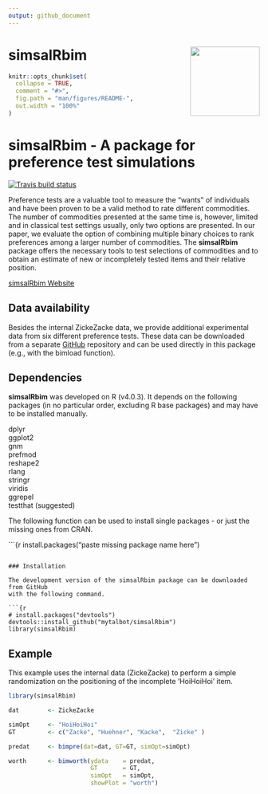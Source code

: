 ```yaml
---
output: github_document
---
```


<!-- README.md is generated from README.Rmd. Please edit that file -->

# simsalRbim <img src='man/figures/logo.png' align="right" height="139" />

```r
knitr::opts_chunk$set(
  collapse = TRUE,
  comment = "#>",
  fig.path = "man/figures/README-",
  out.width = "100%"
)
```

# simsalRbim - A package for preference test simulations

<!-- badges: start -->
[![Travis build status](https://travis-ci.org/mytalbot/simsalRbim.svg?branch=main)](https://travis-ci.org/r-lib/usethis)
<!-- badges: end -->

Preference tests are a valuable tool to measure the "wants" of individuals and 
have been proven to be a valid method to rate different commodities. The number
of commodities presented at the same time is, however, limited and in classical
test settings usually, only two options are presented. In our paper, we 
evaluate the option of combining multiple binary choices to rank preferences 
among a larger number of commodities. The **simsalRbim** package offers the 
necessary tools to test selections of commodities and to obtain an estimate of 
new or incompletely tested items and their relative position. 

[simsalRbim Website](https://talbotsr.com/simsalRbim/index.html)

## Data availability
Besides the internal ZickeZacke data, we provide additional experimental data
from six different preference tests. These data can be downloaded from a 
separate [GitHub](https://github.com/mytalbot/simsalRbim_data) repository and 
can be used directly in this package (e.g., with the bimload function).

## Dependencies

**simsalRbim** was developed on R (v4.0.3). It depends on the following
packages (in no particular order, excluding R base packages) and may have to 
be installed manually. 

dplyr  
ggplot2  
gnm  
prefmod  
reshape2  
rlang  
stringr  
viridis  
ggrepel  
testthat (suggested)

The following function can be used to install single packages - or just
the missing ones from CRAN.  

```{r
install.packages("paste missing package name here")

```

### Installation

The development version of the simsalRbim package can be downloaded from GitHub
with the following command.

```{r
# install.packages("devtools")
devtools::install_github("mytalbot/simsalRbim")
library(simsalRbim)
```
 
## Example

This example uses the internal data (ZickeZacke) to perform a simple
randomization on the positioning of the incomplete 'HoiHoiHoi' item. 

```r
library(simsalRbim)

dat        <- ZickeZacke

simOpt     <- "HoiHoiHoi"
GT         <- c("Zacke", "Huehner", "Kacke",  "Zicke" )

predat     <- bimpre(dat=dat, GT=GT, simOpt=simOpt)

worth      <- bimworth(ydata    = predat,
                       GT       = GT,
                       simOpt   = simOpt,
                       showPlot = "worth")
```



